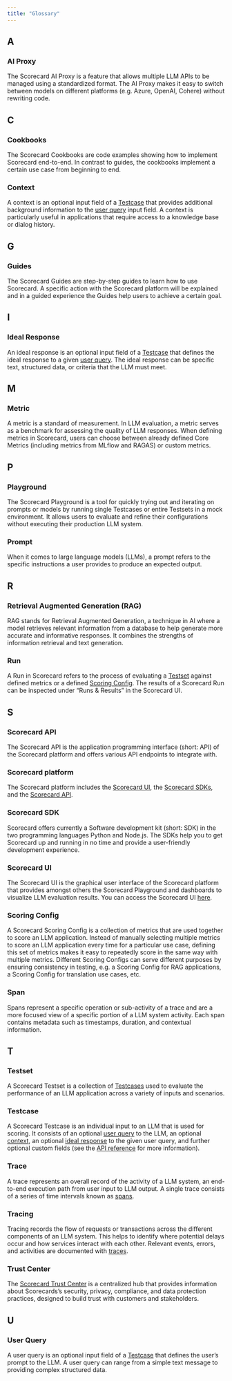 ```yaml
---
title: "Glossary"
---
```


## A

### AI Proxy

The Scorecard AI Proxy is a feature that allows multiple LLM APIs to be managed using a standardized format. The AI Proxy makes it easy to switch between models on different platforms (e.g. Azure, OpenAI, Cohere) without rewriting code.

## C

### Cookbooks

The Scorecard Cookbooks are code examples showing how to implement Scorecard end-to-end. In contrast to guides, the cookbooks implement a certain use case from beginning to end.

### Context

A context is an optional input field of a [Testcase](#testcase) that provides additional background information to the [user query](#user-query) input field. A context is particularly useful in applications that require access to a knowledge base or dialog history.

## G

### Guides

The Scorecard Guides are step-by-step guides to learn how to use Scorecard. A specific action with the Scorecard platform will be explained and in a guided experience the Guides help users to achieve a certain goal.

## I

### Ideal Response

An ideal response is an optional input field of a [Testcase](#testcase) that defines the ideal response to a given [user query](#user-query). The ideal response can be specific text, structured data, or criteria that the LLM must meet.

## M

### Metric

A metric is a standard of measurement. In LLM evaluation, a metric serves as a benchmark for assessing the quality of LLM responses. When defining metrics in Scorecard, users can choose between already defined Core Metrics (including metrics from MLflow and RAGAS) or custom metrics.

## P

### Playground

The Scorecard Playground is a tool for quickly trying out and iterating on prompts or models by running single Testcases or entire Testsets in a mock environment. It allows users to evaluate and refine their configurations without executing their production LLM system.

### Prompt

When it comes to large language models (LLMs), a prompt refers to the specific instructions a user provides to produce an expected output.

## R

### Retrieval Augmented Generation (RAG)

RAG stands for Retrieval Augmented Generation, a technique in AI where a model retrieves relevant information from a database to help generate more accurate and informative responses. It combines the strengths of information retrieval and text generation.

### Run

A Run in Scorecard refers to the process of evaluating a [Testset](#testset) against defined metrics or a defined [Scoring Config](#scoring-config). The results of a Scorecard Run can be inspected under “Runs & Results” in the Scorecard UI.

## S

### Scorecard API

The Scorecard API is the application programming interface (short: API) of the Scorecard platform and offers various API endpoints to integrate with.

### Scorecard platform

The Scorecard platform includes the [Scorecard UI](#scorecard-ui), the [Scorecard SDKs](#scorecard-sdk), and the [Scorecard API](#scorecard-api).

### Scorecard SDK

Scorecard offers currently a Software development kit (short: SDK) in the two programming languages Python and Node.js. The SDKs help you to get Scorecard up and running in no time and provide a user-friendly development experience.

### Scorecard UI

The Scorecard UI is the graphical user interface of the Scorecard platform that provides amongst others the Scorecard Playground and dashboards to visualize LLM evaluation results. You can access the Scorecard UI [here](https://app.getscorecard.ai/).

### Scoring Config

A Scorecard Scoring Config is a collection of metrics that are used together to score an LLM application. Instead of manually selecting multiple metrics to score an LLM application every time for a particular use case, defining this set of metrics makes it easy to repeatedly score in the same way with multiple metrics. Different Scoring Configs can serve different purposes by ensuring consistency in testing, e.g. a Scoring Config for RAG applications, a Scoring Config for translation use cases, etc.

### Span

Spans represent a specific operation or sub-activity of a trace and are a more focused view of a specific portion of a LLM system activity. Each span contains metadata such as timestamps, duration, and contextual information.

## T

### Testset

A Scorecard Testset is a collection of [Testcases](#testcase) used to evaluate the performance of an LLM application across a variety of inputs and scenarios.

### Testcase

A Scorecard Testcase is an individual input to an LLM that is used for scoring. It consists of an optional [user query](#user-query) to the LLM, an optional [context](#context), an optional [ideal response](#ideal-response) to the given user query, and further optional custom fields (see the [API reference](/api-reference) for more information).

### Trace

A trace represents an overall record of the activity of a LLM system, an end-to-end execution path from user input to LLM output. A single trace consists of a series of time intervals known as [spans](#span).

### Tracing

Tracing records the flow of requests or transactions across the different components of an LLM system. This helps to identify where potential delays occur and how services interact with each other. Relevant events, errors, and activities are documented with [traces](#trace).

### Trust Center

The [Scorecard Trust Center](https://trust.scorecard.io/) is a centralized hub that provides information about Scorecards’s security, privacy, compliance, and data protection practices, designed to build trust with customers and stakeholders.

## U

### User Query

A user query is an optional input field of a [Testcase](#testcase) that defines the user’s prompt to the LLM. A user query can range from a simple text message to providing complex structured data.
